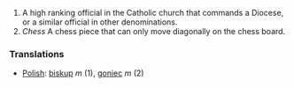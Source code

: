 #A high ranking official in the Catholic church that commands a Diocese, or a similar official in other denominations.
#''Chess'' A chess piece that can only move diagonally on the chess board.

=== Translations ===
*[[Polish]]: [[biskup]] ''m'' (1), [[goniec]] ''m'' (2)